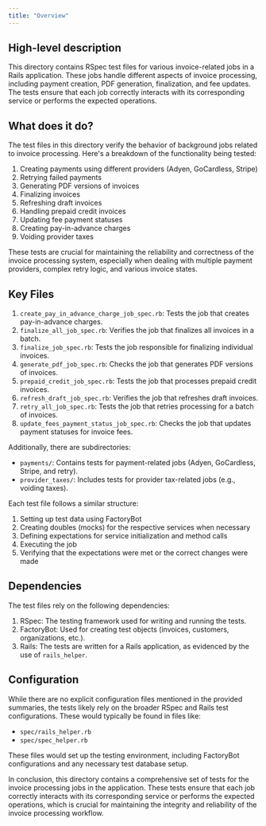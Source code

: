 ```yaml
---
title: "Overview"
---
```


## High-level description
This directory contains RSpec test files for various invoice-related jobs in a Rails application. These jobs handle different aspects of invoice processing, including payment creation, PDF generation, finalization, and fee updates. The tests ensure that each job correctly interacts with its corresponding service or performs the expected operations.

## What does it do?
The test files in this directory verify the behavior of background jobs related to invoice processing. Here's a breakdown of the functionality being tested:

1. Creating payments using different providers (Adyen, GoCardless, Stripe)
2. Retrying failed payments
3. Generating PDF versions of invoices
4. Finalizing invoices
5. Refreshing draft invoices
6. Handling prepaid credit invoices
7. Updating fee payment statuses
8. Creating pay-in-advance charges
9. Voiding provider taxes

These tests are crucial for maintaining the reliability and correctness of the invoice processing system, especially when dealing with multiple payment providers, complex retry logic, and various invoice states.

## Key Files

1. `create_pay_in_advance_charge_job_spec.rb`: Tests the job that creates pay-in-advance charges.
2. `finalize_all_job_spec.rb`: Verifies the job that finalizes all invoices in a batch.
3. `finalize_job_spec.rb`: Tests the job responsible for finalizing individual invoices.
4. `generate_pdf_job_spec.rb`: Checks the job that generates PDF versions of invoices.
5. `prepaid_credit_job_spec.rb`: Tests the job that processes prepaid credit invoices.
6. `refresh_draft_job_spec.rb`: Verifies the job that refreshes draft invoices.
7. `retry_all_job_spec.rb`: Tests the job that retries processing for a batch of invoices.
8. `update_fees_payment_status_job_spec.rb`: Checks the job that updates payment statuses for invoice fees.

Additionally, there are subdirectories:
- `payments/`: Contains tests for payment-related jobs (Adyen, GoCardless, Stripe, and retry).
- `provider_taxes/`: Includes tests for provider tax-related jobs (e.g., voiding taxes).

Each test file follows a similar structure:
1. Setting up test data using FactoryBot
2. Creating doubles (mocks) for the respective services when necessary
3. Defining expectations for service initialization and method calls
4. Executing the job
5. Verifying that the expectations were met or the correct changes were made

## Dependencies
The test files rely on the following dependencies:

1. RSpec: The testing framework used for writing and running the tests.
2. FactoryBot: Used for creating test objects (invoices, customers, organizations, etc.).
3. Rails: The tests are written for a Rails application, as evidenced by the use of `rails_helper`.

## Configuration
While there are no explicit configuration files mentioned in the provided summaries, the tests likely rely on the broader RSpec and Rails test configurations. These would typically be found in files like:

- `spec/rails_helper.rb`
- `spec/spec_helper.rb`

These files would set up the testing environment, including FactoryBot configurations and any necessary test database setup.

In conclusion, this directory contains a comprehensive set of tests for the invoice processing jobs in the application. These tests ensure that each job correctly interacts with its corresponding service or performs the expected operations, which is crucial for maintaining the integrity and reliability of the invoice processing workflow.